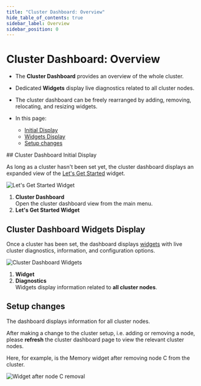 ```yaml
---
title: "Cluster Dashboard: Overview"
hide_table_of_contents: true
sidebar_label: Overview
sidebar_position: 0
---
```



# Cluster Dashboard: Overview
<Admonition type="note" title="">

* The **Cluster Dashboard** provides an overview of the whole cluster.  
* Dedicated **Widgets** display live diagnostics related to all cluster nodes.  
* The cluster dashboard can be freely rearranged by adding, removing, relocating, and resizing widgets.  

* In this page:  
  * [Initial Display](../../../studio/cluster/cluster-dashboard/cluster-dashboard-overview.mdx#cluster-dashboard-initial-display)  
  * [Widgets Display](../../../studio/cluster/cluster-dashboard/cluster-dashboard-overview.mdx#cluster-dashboard-widgets-display)  
  * [Setup changes](../../../studio/cluster/cluster-dashboard/cluster-dashboard-overview.mdx#setup-changes)  
</Admonition>
## Cluster Dashboard Initial Display

As long as a cluster hasn't been set yet, the cluster dashboard displays 
an expanded view of the [Let's Get Started](../../../studio/cluster/cluster-dashboard/cluster-dashboard-widgets.mdx#lets-get-started-widget) widget.  

![Let's Get Started Widget](./assets/cluster-dashboard-01-welcome.png)

1. **Cluster Dashboard**  
   Open the cluster dashboard view from the main menu.  
2. **Let's Get Started Widget**  



## Cluster Dashboard Widgets Display

Once a cluster has been set, the dashboard displays [widgets](../../../studio/cluster/cluster-dashboard/cluster-dashboard-widgets.mdx) 
with live cluster diagnostics, information, and configuration options.  

![Cluster Dashboard Widgets](./assets/cluster-dashboard-02-cluster-diagnostics.png)

1. **Widget**  
2. **Diagnostics**  
   Widgets display information related to **all cluster nodes**.  



## Setup changes

The dashboard displays information for all cluster nodes.  

After making a change to the cluster setup, i.e. adding or removing a node,
please **refresh** the cluster dashboard page to view the relevant cluster nodes.  

Here, for example, is the Memory widget after removing node C from the cluster.  

![Widget after node C removal](./assets/cluster-dashboard-03-2nodes.png)



